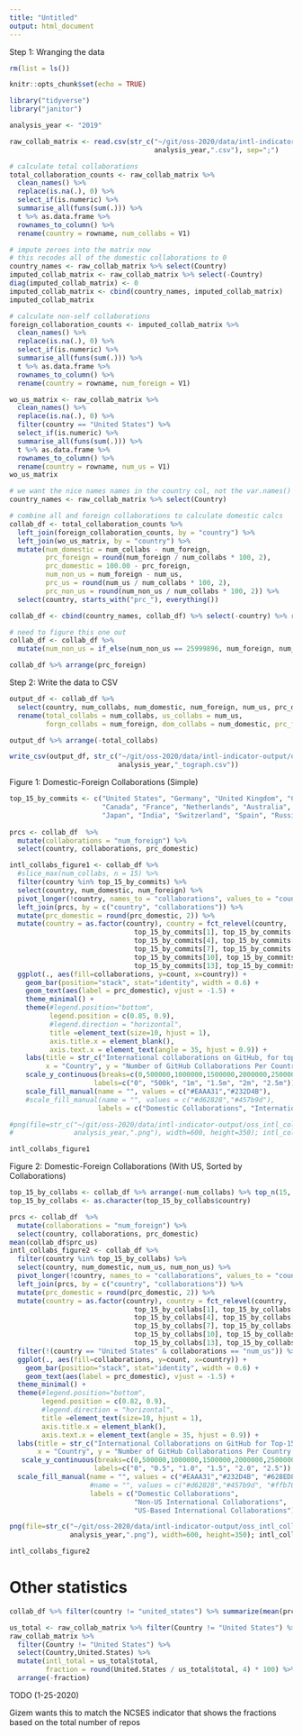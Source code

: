 ```yaml
---
title: "Untitled"
output: html_document
---
```


Step 1: Wranging the data 

```r
rm(list = ls())

knitr::opts_chunk$set(echo = TRUE)

library("tidyverse")
library("janitor")

analysis_year <- "2019"

raw_collab_matrix <- read.csv(str_c("~/git/oss-2020/data/intl-indicator-output/oss_intl_collaborations_matrix_",
                                    analysis_year,".csv"), sep=";")

# calculate total collaborations 
total_collaboration_counts <- raw_collab_matrix %>%
  clean_names() %>% 
  replace(is.na(.), 0) %>%
  select_if(is.numeric) %>%
  summarise_all(funs(sum(.))) %>% 
  t %>% as.data.frame %>% 
  rownames_to_column() %>% 
  rename(country = rowname, num_collabs = V1)

# impute zeroes into the matrix now 
# this recodes all of the domestic collaborations to 0
country_names <- raw_collab_matrix %>% select(Country)
imputed_collab_matrix <- raw_collab_matrix %>% select(-Country)
diag(imputed_collab_matrix) <- 0
imputed_collab_matrix <- cbind(country_names, imputed_collab_matrix)
imputed_collab_matrix

# calculate non-self collaborations 
foreign_collaboration_counts <- imputed_collab_matrix %>%
  clean_names() %>% 
  replace(is.na(.), 0) %>%
  select_if(is.numeric) %>%
  summarise_all(funs(sum(.))) %>% 
  t %>% as.data.frame %>% 
  rownames_to_column() %>% 
  rename(country = rowname, num_foreign = V1)

wo_us_matrix <- raw_collab_matrix %>%
  clean_names() %>% 
  replace(is.na(.), 0) %>% 
  filter(country == "United States") %>% 
  select_if(is.numeric) %>%
  summarise_all(funs(sum(.))) %>% 
  t %>% as.data.frame %>% 
  rownames_to_column() %>% 
  rename(country = rowname, num_us = V1)
wo_us_matrix

# we want the nice names names in the country col, not the var.names()
country_names <- raw_collab_matrix %>% select(Country)

# combine all and foreign collaborations to calculate domestic calcs
collab_df <- total_collaboration_counts %>% 
  left_join(foreign_collaboration_counts, by = "country") %>% 
  left_join(wo_us_matrix, by = "country") %>% 
  mutate(num_domestic = num_collabs - num_foreign,
         prc_foreign = round(num_foreign / num_collabs * 100, 2),
         prc_domestic = 100.00 - prc_foreign,
         num_non_us = num_foreign - num_us,
         prc_us = round(num_us / num_collabs * 100, 2),
         prc_non_us = round(num_non_us / num_collabs * 100, 2)) %>% 
  select(country, starts_with("prc_"), everything()) 

collab_df <- cbind(country_names, collab_df) %>% select(-country) %>% rename(country = Country)

# need to figure this one out 
collab_df <- collab_df %>% 
  mutate(num_non_us = if_else(num_non_us == 25999896, num_foreign, num_non_us))

collab_df %>% arrange(prc_foreign)

```

Step 2: Write the data to CSV 

```r
output_df <- collab_df %>% 
  select(country, num_collabs, num_domestic, num_foreign, num_us, prc_domestic, prc_foreign, prc_us) %>% 
  rename(total_collabs = num_collabs, us_collabs = num_us, 
         forgn_collabs = num_foreign, dom_collabs = num_domestic, prc_frgn = prc_foreign) 

output_df %>% arrange(-total_collabs)

write_csv(output_df, str_c("~/git/oss-2020/data/intl-indicator-output/oss_intl_collaborations_",
                           analysis_year,"_tograph.csv"))
```

Figure 1: Domestic-Foreign Collaborations (Simple)

```r
top_15_by_commits <- c("United States", "Germany", "United Kingdom", "China", 
                       "Canada", "France", "Netherlands", "Australia", "Sweden", 
                       "Japan", "India", "Switzerland", "Spain", "Russia", "Brazil")
  
prcs <- collab_df  %>% 
  mutate(collaborations = "num_foreign") %>% 
  select(country, collaborations, prc_domestic)

intl_collabs_figure1 <- collab_df %>% 
  #slice_max(num_collabs, n = 15) %>% 
  filter(country %in% top_15_by_commits) %>% 
  select(country, num_domestic, num_foreign) %>% 
  pivot_longer(!country, names_to = "collaborations", values_to = "count") %>% 
  left_join(prcs, by = c("country", "collaborations")) %>% 
  mutate(prc_domestic = round(prc_domestic, 2)) %>% 
  mutate(country = as.factor(country), country = fct_relevel(country, 
                               top_15_by_commits[1], top_15_by_commits[2], top_15_by_commits[3],
                               top_15_by_commits[4], top_15_by_commits[5], top_15_by_commits[6],
                               top_15_by_commits[7], top_15_by_commits[8], top_15_by_commits[9],
                               top_15_by_commits[10], top_15_by_commits[11], top_15_by_commits[12],
                               top_15_by_commits[13], top_15_by_commits[14], top_15_by_commits[15])) %>%
  ggplot(., aes(fill=collaborations, y=count, x=country)) + 
    geom_bar(position="stack", stat="identity", width = 0.6) +
    geom_text(aes(label = prc_domestic), vjust = -1.5) +
    theme_minimal() + 
    theme(#legend.position="bottom", 
          legend.position = c(0.85, 0.9), 
          #legend.direction = "horizontal",
          title =element_text(size=10, hjust = 1),
          axis.title.x = element_blank(),
          axis.text.x = element_text(angle = 35, hjust = 0.9)) +
    labs(title = str_c("International collaborations on GitHub, for top-15 countries by GitHub commits: 2008-", analysis_year), 
         x = "Country", y = "Number of GitHub Collaborations Per Country") +
    scale_y_continuous(breaks=c(0,500000,1000000,1500000,2000000,2500000), 
                     labels=c("0", "500k", "1m", "1.5m", "2m", "2.5m")) +
    scale_fill_manual(name = "", values = c("#EAAA31","#232D4B"),
    #scale_fill_manual(name = "", values = c("#d62828","#457b9d"), 
                      labels = c("Domestic Collaborations", "International Collaborations"))

#png(file=str_c("~/git/oss-2020/data/intl-indicator-output/oss_intl_collaborations_fig1_",
#               analysis_year,".png"), width=600, height=350); intl_collabs_figure1; dev.off()

intl_collabs_figure1
```

Figure 2: Domestic-Foreign Collaborations (With US, Sorted by Collaborations)

```r
top_15_by_collabs <- collab_df %>% arrange(-num_collabs) %>% top_n(15, num_collabs)
top_15_by_collabs <- as.character(top_15_by_collabs$country)

prcs <- collab_df  %>% 
  mutate(collaborations = "num_foreign") %>% 
  select(country, collaborations, prc_domestic)
mean(collab_df$prc_us)
intl_collabs_figure2 <- collab_df %>% 
  filter(country %in% top_15_by_collabs) %>% 
  select(country, num_domestic, num_us, num_non_us) %>% 
  pivot_longer(!country, names_to = "collaborations", values_to = "count") %>% 
  left_join(prcs, by = c("country", "collaborations")) %>% 
  mutate(prc_domestic = round(prc_domestic, 2)) %>%
  mutate(country = as.factor(country), country = fct_relevel(country, 
                               top_15_by_collabs[1], top_15_by_collabs[2], top_15_by_collabs[3],
                               top_15_by_collabs[4], top_15_by_collabs[5], top_15_by_collabs[6],
                               top_15_by_collabs[7], top_15_by_collabs[8], top_15_by_collabs[9],
                               top_15_by_collabs[10], top_15_by_collabs[11], top_15_by_collabs[12],
                               top_15_by_collabs[13], top_15_by_collabs[14], top_15_by_collabs[15])) %>% 
  filter(!(country == "United States" & collaborations == "num_us")) %>% 
  ggplot(., aes(fill=collaborations, y=count, x=country)) + 
    geom_bar(position="stack", stat="identity", width = 0.6) +
    geom_text(aes(label = prc_domestic), vjust = -1.5) +
  theme_minimal() + 
  theme(#legend.position="bottom", 
        legend.position = c(0.82, 0.9), 
        #legend.direction = "horizontal",
        title =element_text(size=10, hjust = 1),
        axis.title.x = element_blank(),
        axis.text.x = element_text(angle = 35, hjust = 0.9)) +
  labs(title = str_c("International Collaborations on GitHub for Top-15 Countries Based on Total Collaborations from 2008-", analysis_year), 
       x = "Country", y = "Number of GitHub Collaborations Per Country (in Millions)") +
   scale_y_continuous(breaks=c(0,500000,1000000,1500000,2000000,2500000), 
                     labels=c("0", "0.5", "1.0", "1.5", "2.0", "2.5")) +
  scale_fill_manual(name = "", values = c("#EAAA31","#232D4B", "#628ED8"), # uva version
                    #name = "", values = c("#d62828","#457b9d", "#ffb703"), # ncses version
                    labels = c("Domestic Collaborations", 
                               "Non-US International Collaborations", 
                               "US-Based International Collaborations"))

png(file=str_c("~/git/oss-2020/data/intl-indicator-output/oss_intl_collaborations_fig2_",
               analysis_year,".png"), width=600, height=350); intl_collabs_figure2; dev.off()

intl_collabs_figure2
```

# Other statistics 

```r
collab_df %>% filter(country != "united_states") %>% summarize(mean(prc_us))
```

```r
us_total <- raw_collab_matrix %>% filter(Country != "United States") %>% summarize(total = sum(United.States))
raw_collab_matrix %>%
  filter(Country != "United States") %>% 
  select(Country,United.States) %>% 
  mutate(intl_total = us_total$total,
         fraction = round(United.States / us_total$total, 4) * 100) %>% 
  arrange(-fraction)
```

TODO (1-25-2020)

Gizem wants this to match the NCSES indicator that shows the fractions based on the total number of repos 
